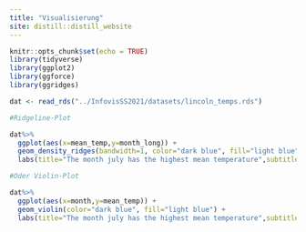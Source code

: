 ```yaml
---
title: "Visualisierung"
site: distill::distill_website
---
```


```r
knitr::opts_chunk$set(echo = TRUE)
library(tidyverse)
library(ggplot2)
library(ggforce)
library(ggridges)

dat <- read_rds("../InfovisSS2021/datasets/lincoln_temps.rds")

```

```r
#Ridgeline-Plot

dat%>%
  ggplot(aes(x=mean_temp,y=month_long)) +
  geom_density_ridges(bandwidth=1, color="dark blue", fill="light blue") +
  labs(title="The month july has the highest mean temperature",subtitle="Temperatures in Lincoln (Nebraska)",caption="Temperature is measured in F°",x="Mean temperature per month",y=NULL)
```

```r
#Oder Violin-Plot

dat%>%
  ggplot(aes(x=month,y=mean_temp)) +
  geom_violin(color="dark blue", fill="light blue") +
  labs(title="The month july has the highest mean temperature",subtitle="Temperatures in Lincoln (Nebraska)",caption="Temperature is measured in F°",x=NULL,y="Mean temperature per month")
```

